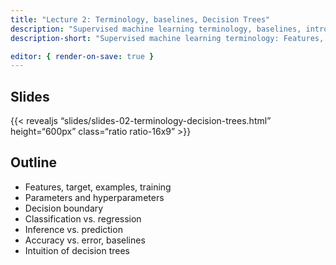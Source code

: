 ```yaml
---
title: "Lecture 2: Terminology, baselines, Decision Trees"
description: "Supervised machine learning terminology, baselines, introduction to decision trees"
description-short: "Supervised machine learning terminology: Features, target, examples, training, parameters and hyperparameters, Decision boundary, classification vs. regression, inference vs. prediction, accuracy vs. error, baselines, intuition of decision trees"

editor: { render-on-save: true }
---
```


## Slides

{{< revealjs "slides/slides-02-terminology-decision-trees.html" height="600px" class="ratio ratio-16x9" >}}


## Outline

- Features, target, examples, training
- Parameters and hyperparameters
- Decision boundary
- Classification vs. regression
- Inference vs. prediction
- Accuracy vs. error, baselines
- Intuition of decision trees
